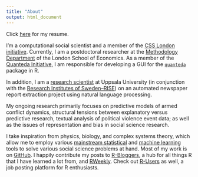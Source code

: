 ```yaml
---
title: "About"
output: html_document
---
```


Click [here](/img/Ciflikli_CV_280219.pdf) for my resume.

I'm a computational social scientist and a member of the [CSS London initiative](http://www.csslondoninitiative.co.uk/people/). Currently, I am a postdoctoral researcher at the [Methodology Department](http://www.lse.ac.uk/Methodology/People/Researchers/Gokhan-Ciflikli) of the London School of Economics. As a member of the [Quanteda Initiative](https://quanteda.org/people/), I am responsible for developing a GUI for the [`quanteda`](https://quanteda.io/) package in R.

In addition, I am a [research scientist](http://katalog.uu.se/profile/?id=N19-495) at Uppsala University (in conjunction 
with the [Research Institutes of Sweden--RISE](https://www.ri.se/en)) on an automated newspaper report extraction project using natural language processing.

My ongoing research primarily focuses on predictive models of armed conflict dynamics, structural tensions between explanatory versus predictive research, textual analysis of political violence event data; as well as the issues of representation and bias in social science research.

I take inspiration from physics, biology, and complex systems theory, which allow me to employ various [mainstream statistical](http://blogs.lse.ac.uk/impactofsocialsciences/2014/09/23/data-science-statistics-communication/) and [machine learning](https://xkcd.com/1838/) tools to solve various social science problems at hand. Most of my work is on [GitHub](https://github.com/ciflikli). I happily contribute my posts to [R-Bloggers](https://www.r-bloggers.com/), a hub for all things R that I have learned a lot from, and [RWeekly](https://rweekly.org/). Check out [R-Users](https://www.r-users.com/) as well, a job posting platform for R enthusiasts.